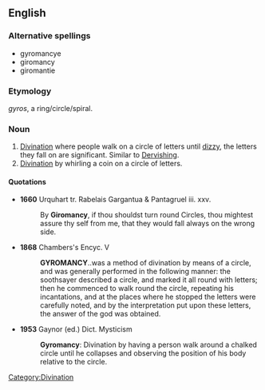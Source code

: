==English==

===Alternative spellings===
*gyromancye
*giromancy
*giromantie

===Etymology===
{{AGr.}} ''gyros'', a ring/circle/spiral.

===Noun===
{{en-noun|-}}

# [[divination|Divination]] where people walk on a circle of letters until [[dizzy]], the letters they fall on are significant. Similar to [[Whirling Dervishes|Dervishing]].
# [[divination|Divination]] by whirling a coin on a circle of letters.

====Quotations====
*'''1660''' Urquhart tr. Rabelais Gargantua & Pantagruel iii. xxv.
*:By '''Giromancy''', if thou shouldst turn round Circles, thou mightest assure thy self from me, that they would fall always on the wrong side.

*'''1868''' Chambers's Encyc. V
*:'''GYROMANCY'''..was a method of divination by means of a circle, and was generally performed in the following manner: the soothsayer described a circle, and marked it all round with letters; then he commenced to walk round the circle, repeating his incantations, and at the places where he stopped the letters were carefully noted, and by the interpretation put upon these letters, the answer of the god was obtained.

*'''1953''' Gaynor (ed.) Dict. Mysticism
*:'''Gyromancy''': Divination by having a person walk around a chalked circle until he collapses and observing the position of his body relative to the circle.

[[Category:Divination]]
